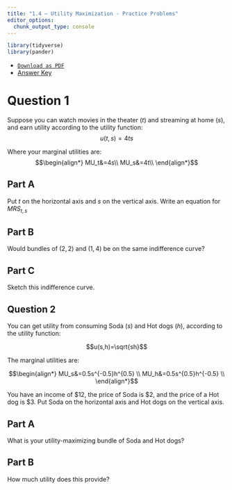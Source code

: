 ```yaml
---
title: "1.4 — Utility Maximization - Practice Problems"
editor_options: 
  chunk_output_type: console
---
```


```r
library(tidyverse)
library(pander)
```

- [<i class="fas fa-file-pdf"></i> `Download as PDF`](/practice/1.4-practice.pdf)
- [<i class="far fa-life-ring"></i> Answer Key](/practice/1.4-practice-answers.html)

# Question 1
Suppose you can watch movies in the theater ($t$) and streaming at home ($s$), and earn utility according to the utility function: 
$$u(t,s)=4ts$$

Where your marginal utilities are: 
$$\begin{align*}
MU_t&=4s\\
MU_s&=4t\\ \end{align*}$$

## Part A 
Put $t$ on the horizontal axis and $s$ on the vertical axis. Write an equation for $MRS_{t,s}$ 

## Part B 
Would bundles of $(2,2)$ and $(1,4)$ be on the same indifference curve?

## Part C
Sketch this indifference curve. 

## Question 2
You can get utility from consuming Soda $(s)$ and Hot dogs $(h)$, according to the utility function:

$$u(s,h)=\sqrt{sh}$$

The marginal utilities are:

$$\begin{align*}
MU_s&=0.5s^{-0.5}h^{0.5}	\\
MU_h&=0.5s^{0.5}h^{-0.5} \\ \end{align*}$$

You have an income of $12, the price of Soda is $2, and the price of a Hot dog is $3. Put Soda on the horizontal axis and Hot dogs on the vertical axis.

## Part A 
What is your utility-maximizing bundle of Soda and Hot dogs?

## Part B
How much utility does this provide?